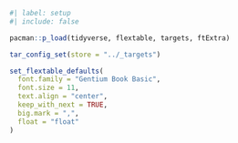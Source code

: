 ```r
#| label: setup
#| include: false

pacman::p_load(tidyverse, flextable, targets, ftExtra)

tar_config_set(store = "../_targets")

set_flextable_defaults(
  font.family = "Gentium Book Basic",
  font.size = 11,
  text.align = "center",
  keep_with_next = TRUE,
  big.mark = ",",
  float = "float"
)
```